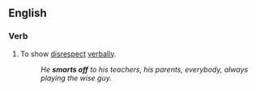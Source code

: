 ==English==

===Verb===
{{en-verb|inf=to [[smart]] [[off]]|smarts off|smarting off|smarted off}}
# {{idiomatic}} To show [[disrespect]] [[verbally]].
#:''He '''smarts off''' to his teachers, his parents, everybody, always playing the wise guy.''